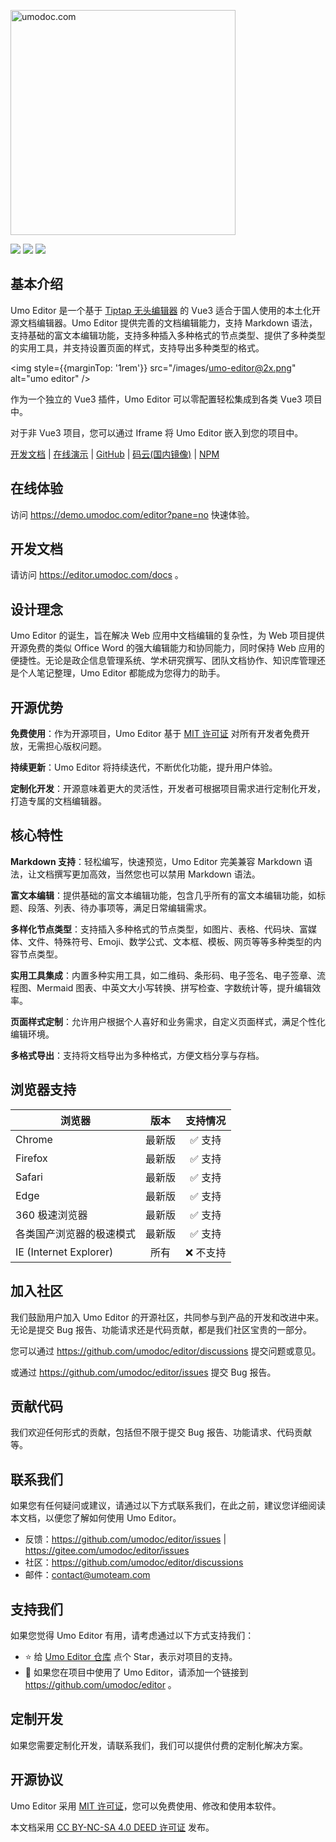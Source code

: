 <p style={{ textAlign: 'center', margin: '5rem 0 1rem' }}>
<a href="https://umodoc.com" target="_blank"><img src="/images/logo.svg" alt="umodoc.com" width="360" /></a>
</p>

<p style={{ textAlign: 'center' }}>
<a href="https://github.com/umodoc/editor/blob/main/LICENSE" target="_blank"><img src="https://img.shields.io/npm/l/@umoteam/editor" /></a>
<a href="https://www.npmjs.com/package/@umoteam/editor" target="_blank"><img src="https://img.shields.io/npm/v/@umoteam/editor" /></a>
<a href="https://www.npmjs.com/package/@umoteam/editor" target="_blank"><img src="https://img.shields.io/npm/d18m/@umoteam/editor" /></a>
</p>

## 基本介绍

Umo Editor 是一个基于 [Tiptap 无头编辑器](https://tiptap.dev) 的 Vue3 适合于国人使用的本土化开源文档编辑器。Umo Editor 提供完善的文档编辑能力，支持 Markdown 语法，支持基础的富文本编辑功能，支持多种插入多种格式的节点类型、提供了多种类型的实用工具，并支持设置页面的样式，支持导出多种类型的格式。

<img style={{marginTop: '1rem'}} src="/images/umo-editor@2x.png" alt="umo editor" />

作为一个独立的 Vue3 插件，Umo Editor 可以零配置轻松集成到各类 Vue3 项目中。

对于非 Vue3 项目，您可以通过 Iframe 将 Umo Editor 嵌入到您的项目中。

[开发文档](https://editor.umodoc.com/docs) | [在线演示](https://demo.umodoc.com/editor) | [GitHub](https://github.com/umodoc/editor) | [码云(国内镜像)](https://gitee.com/umodoc/editor) | [NPM](https://www.npmjs.com/package/@umoteam/editor)

## 在线体验

访问 https://demo.umodoc.com/editor?pane=no 快速体验。

## 开发文档

请访问 https://editor.umodoc.com/docs 。

## 设计理念

Umo Editor 的诞生，旨在解决 Web 应用中文档编辑的复杂性，为 Web 项目提供开源免费的类似 Office Word 的强大编辑能力和协同能力，同时保持 Web 应用的便捷性。无论是政企信息管理系统、学术研究撰写、团队文档协作、知识库管理还是个人笔记整理，Umo Editor 都能成为您得力的助手。

## 开源优势

**免费使用**：作为开源项目，Umo Editor 基于 [MIT 许可证](https://github.com/umo-editor/umo-editor/blob/main/LICENSE) 对所有开发者免费开放，无需担心版权问题。

**持续更新**：Umo Editor 将持续迭代，不断优化功能，提升用户体验。

**定制化开发**：开源意味着更大的灵活性，开发者可根据项目需求进行定制化开发，打造专属的文档编辑器。

## 核心特性

**Markdown 支持**：轻松编写，快速预览，Umo Editor 完美兼容 Markdown 语法，让文档撰写更加高效，当然您也可以禁用 Markdown 语法。

**富文本编辑**：提供基础的富文本编辑功能，包含几乎所有的富文本编辑功能，如标题、段落、列表、待办事项等，满足日常编辑需求。

**多样化节点类型**：支持插入多种格式的节点类型，如图片、表格、代码块、富媒体、文件、特殊符号、Emoji、数学公式、文本框、模板、网页等等多种类型的内容节点类型。

**实用工具集成**：内置多种实用工具，如二维码、条形码、电子签名、电子签章、流程图、Mermaid 图表、中英文大小写转换、拼写检查、字数统计等，提升编辑效率。

**页面样式定制**：允许用户根据个人喜好和业务需求，自定义页面样式，满足个性化编辑环境。

**多格式导出**：支持将文档导出为多种格式，方便文档分享与存档。

## 浏览器支持 

| 浏览器 | 版本 | 支持情况 |
| --- | :---: | :---: |
| Chrome | 最新版 | ✅ 支持 |
| Firefox | 最新版 | ✅ 支持 |
| Safari | 最新版 | ✅ 支持 |
| Edge | 最新版 | ✅ 支持 |
| 360 极速浏览器 | 最新版 | ✅ 支持 |
| 各类国产浏览器的极速模式 | 最新版 | ✅ 支持 |
| IE (Internet Explorer) | 所有 | ❌ 不支持 |

## 加入社区

我们鼓励用户加入 Umo Editor 的开源社区，共同参与到产品的开发和改进中来。无论是提交 Bug 报告、功能请求还是代码贡献，都是我们社区宝贵的一部分。

您可以通过 https://github.com/umodoc/editor/discussions 提交问题或意见。

或通过 https://github.com/umodoc/editor/issues 提交 Bug 报告。

## 贡献代码

我们欢迎任何形式的贡献，包括但不限于提交 Bug 报告、功能请求、代码贡献等。

## 联系我们

如果您有任何疑问或建议，请通过以下方式联系我们，在此之前，建议您详细阅读本文档，以便您了解如何使用 Umo Editor。

- 反馈：https://github.com/umodoc/editor/issues | https://gitee.com/umodoc/editor/issues
- 社区：https://github.com/umodoc/editor/discussions
- 邮件：[contact@umoteam.com](mailto:contact@umoteam.com)

## 支持我们


如果您觉得 Umo Editor 有用，请考虑通过以下方式支持我们：

- ⭐ 给 [Umo Editor 仓库](https://github.com/umodoc/editor) 点个 Star，表示对项目的支持。
- 🔗 如果您在项目中使用了 Umo Editor，请添加一个链接到 https://github.com/umodoc/editor 。

## 定制开发

如果您需要定制化开发，请联系我们，我们可以提供付费的定制化解决方案。

## 开源协议

Umo Editor 采用 [MIT 许可证](https://github.com/umodoc/editor/blob/main/LICENSE)，您可以免费使用、修改和使用本软件。

本文档采用 [CC BY-NC-SA 4.0 DEED 许可证](https://creativecommons.org/licenses/by-nc-sa/4.0/deed.zh-hans) 发布。